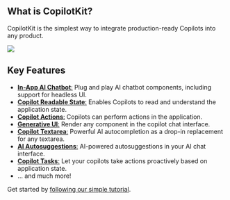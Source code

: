 ## What is CopilotKit?

CopilotKit is the simplest way to integrate production-ready Copilots into any product.

<img src="/images/banner.png" className="rounded-lg my-8" />

## Key Features

- [**In-App AI Chatbot**:](/reference/components/CopilotPopup) Plug and play AI chatbot components, including support for headless UI.
- [**Copilot Readable State**:](/reference/hooks/useCopilotReadable) Enables Copilots to read and understand the application state.
- [**Copilot Actions**:](/reference/hooks/useCopilotAction) Copilots can perform actions in the application.
- [**Generative UI**:](/concepts/generative-ui) Render any component in the copilot chat interface.
- [**Copilot Textarea**:](/reference/components/CopilotTextarea) Powerful AI autocompletion as a drop-in replacement for any textarea.
- [**AI Autosuggestions**:](/reference/hooks/useCopilotChatSuggestions) AI-powered autosuggestions in your AI chat interface.
- [**Copilot Tasks**:](/reference/classes/CopilotTask) Let your copilots take actions proactively based on application state.
- ... and much more!


Get started by [following our simple tutorial](/tutorial-ai-todo-list-copilot/overview).